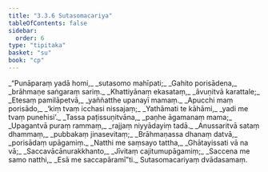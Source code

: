 ```yaml
---
title: "3.3.6 Sutasomacariya"
tableOfContents: false
sidebar:
  order: 6
type: "tipitaka"
basket: "su"
book: "cp"
---
```



<DynamicBreadcrumb />

<Division number="105" book="cp">

<Paragraph number="384" type="verses" book="cp">
_“Punāparaṃ yadā homi,_  
_sutasomo mahīpati;_  
_Gahito porisādena,_  
_brāhmaṇe saṅgaraṃ sariṃ._  

</Paragraph>

</Division>
<Division number="106" book="cp">

<Paragraph number="385" type="verses" book="cp">
_Khattiyānaṃ ekasataṃ,_  
_āvuṇitvā karattale;_  
_Etesaṃ pamilāpetvā,_  
_yaññatthe upanayī mamaṃ._  

</Paragraph>

</Division>
<Division number="107" book="cp">

<Paragraph number="386" type="verses" book="cp">
_Apucchi maṃ porisādo,_  
_‘kiṃ tvaṃ icchasi nissajaṃ;_  
_Yathāmati te kāhāmi,_  
_yadi me tvaṃ punehisi’._  

</Paragraph>

</Division>
<Division number="108" book="cp">

<Paragraph number="387" type="verses" book="cp">
_Tassa paṭissuṇitvāna,_  
_paṇhe āgamanaṃ mama;_  
_Upagantvā puraṃ rammaṃ,_  
_rajjaṃ niyyādayiṃ tadā._  

</Paragraph>

</Division>
<Division number="109" book="cp">

<Paragraph number="388" type="verses" book="cp">
_Anussaritvā sataṃ dhammaṃ,_  
_pubbakaṃ jinasevitaṃ;_  
_Brāhmaṇassa dhanaṃ datvā,_  
_porisādaṃ upāgamiṃ._  

</Paragraph>

</Division>
<Division number="110" book="cp">

<Paragraph number="389" type="verses" book="cp">
_Natthi me saṃsayo tattha,_  
_Ghātayissati vā na vā;_  
_Saccavācānurakkhanto,_  
_Jīvitaṃ cajitumupāgamiṃ;_  
_Saccena me samo natthi,_  
_Esā me saccapāramī”ti._  


</Paragraph>
</Division>

<Paragraph number="390" type="center" book="cp">
Sutasomacariyaṃ dvādasamaṃ.
</Paragraph>